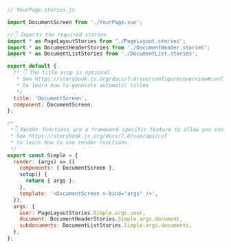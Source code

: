 ```js
// YourPage.stories.js

import DocumentScreen from './YourPage.vue';

//👇 Imports the required stories
import * as PageLayoutStories from './PageLayout.stories';
import * as DocumentHeaderStories from './DocumentHeader.stories';
import * as DocumentListStories from './DocumentList.stories';

export default {
  /* 👇 The title prop is optional.
   * See https://storybook.js.org/docs/7.0/vue/configure/overview#configure-story-loading
   * to learn how to generate automatic titles
   */
  title: 'DocumentScreen',
  component: DocumentScreen,
};

/*
 *👇 Render functions are a framework specific feature to allow you control on how the component renders.
 * See https://storybook.js.org/docs/7.0/vue/api/csf
 * to learn how to use render functions.
 */
export const Simple = {
  render: (args) => ({
    components: { DocumentScreen },
    setup() {
      return { args };
    },
    template: '<DocumentScreen v-bind="args" />',
  }),
  args: {
    user: PageLayoutStories.Simple.args.user,
    document: DocumentHeaderStories.Simple.args.document,
    subdocuments: DocumentListStories.Simple.args.documents,
  },
};
```
